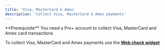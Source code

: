 ```yaml
---
title: 'Visa, MasterCard & Amex'
description: 'Collect Visa, MasterCard & Amex payments'
---
```


<Info>
  **Prerequisite** You need a Pro+ account to collect Visa, MasterCard and Amex card transactions
</Info>

To collect Visa, MasterCard and Amex payments use the  **[Web check widget](/collect-payments/checkout)**